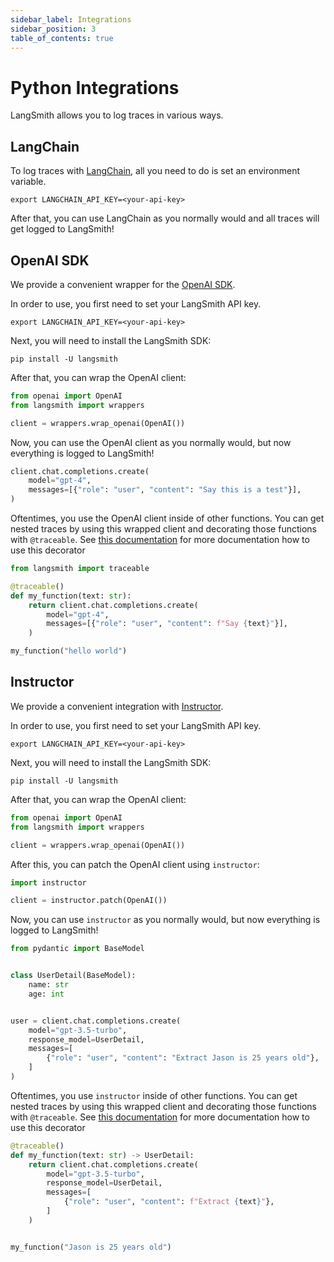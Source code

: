 ```yaml
---
sidebar_label: Integrations
sidebar_position: 3
table_of_contents: true
---
```


# Python Integrations

LangSmith allows you to log traces in various ways.

## LangChain

To log traces with [LangChain](https://python.langchain.com/), all you need to do is set an environment variable.

```shell
export LANGCHAIN_API_KEY=<your-api-key>
```

After that, you can use LangChain as you normally would and all traces will get logged to LangSmith!

## OpenAI SDK

We provide a convenient wrapper for the [OpenAI SDK](https://platform.openai.com/docs/api-reference).

In order to use, you first need to set your LangSmith API key.

```shell
export LANGCHAIN_API_KEY=<your-api-key>
```

Next, you will need to install the LangSmith SDK:

```shell
pip install -U langsmith
```

After that, you can wrap the OpenAI client:

```python
from openai import OpenAI
from langsmith import wrappers

client = wrappers.wrap_openai(OpenAI())
```

Now, you can use the OpenAI client as you normally would, but now everything is logged to LangSmith!

```python
client.chat.completions.create(
    model="gpt-4",
    messages=[{"role": "user", "content": "Say this is a test"}],
)
```

Oftentimes, you use the OpenAI client inside of other functions.
You can get nested traces by using this wrapped client and decorating those functions with `@traceable`.
See [this documentation](faq/logging_and_viewing) for more documentation how to use this decorator

```python
from langsmith import traceable

@traceable()
def my_function(text: str):
    return client.chat.completions.create(
        model="gpt-4",
        messages=[{"role": "user", "content": f"Say {text}"}],
    )

my_function("hello world")
```

## Instructor

We provide a convenient integration with [Instructor](https://jxnl.github.io/instructor/).

In order to use, you first need to set your LangSmith API key.

```shell
export LANGCHAIN_API_KEY=<your-api-key>
```

Next, you will need to install the LangSmith SDK:

```shell
pip install -U langsmith
```

After that, you can wrap the OpenAI client:

```python
from openai import OpenAI
from langsmith import wrappers

client = wrappers.wrap_openai(OpenAI())
```

After this, you can patch the OpenAI client using `instructor`:

```python
import instructor

client = instructor.patch(OpenAI())
```

Now, you can use `instructor` as you normally would, but now everything is logged to LangSmith!

```python
from pydantic import BaseModel


class UserDetail(BaseModel):
    name: str
    age: int


user = client.chat.completions.create(
    model="gpt-3.5-turbo",
    response_model=UserDetail,
    messages=[
        {"role": "user", "content": "Extract Jason is 25 years old"},
    ]
)
```

Oftentimes, you use `instructor` inside of other functions.
You can get nested traces by using this wrapped client and decorating those functions with `@traceable`.
See [this documentation](faq/logging_and_viewing) for more documentation how to use this decorator

```python
@traceable()
def my_function(text: str) -> UserDetail:
    return client.chat.completions.create(
        model="gpt-3.5-turbo",
        response_model=UserDetail,
        messages=[
            {"role": "user", "content": f"Extract {text}"},
        ]
    )


my_function("Jason is 25 years old")
```
